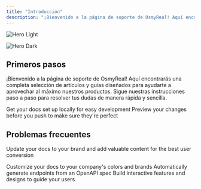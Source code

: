 ```yaml
---
title: "Introducción"
description: "¡Bienvenido a la página de soporte de OsmyReal! Aquí encontrarás una completa selección de artículos y guías diseñados para ayudarte a aprovechar al máximo nuestros productos. Sigue nuestras instrucciones paso a paso para resolver tus dudas de manera rápida y sencilla."
---
```


<img
  className="block dark:hidden"
  src="/images/hero-light.png"
  alt="Hero Light"
/>

<img
  className="hidden dark:block"
  src="/BANNERCORTO.jpg"
  alt="Hero Dark"
  title={true}
/>

## Primeros pasos

¡Bienvenido a la página de soporte de OsmyReal\! Aquí encontrarás una completa selección de artículos y guías diseñados para ayudarte a aprovechar al máximo nuestros productos. Sigue nuestras instrucciones paso a paso para resolver tus dudas de manera rápida y sencilla.

<CardGroup cols="2">
  <Card title="Obtener cuenta gratis" icon="apple-whole" href="https://mintlify.com/docs/quickstart">
    Get your docs set up locally for easy development
  </Card>
  <Card title="Iniciar sesión" icon="mobile-notch" href="https://mintlify.com/docs/development">
    Preview your changes before you push to make sure they're perfect
  </Card>
  <Card title="Buscar y descargar las apps" icon="download">
    
  </Card>
  <Card title="¿Como comprar cuenta exclusiva?" icon="gem">
    
  </Card>
</CardGroup>

## Problemas frecuentes

Update your docs to your brand and add valuable content for the best user conversion

<CardGroup cols="2">
  <Card title="¿No puedes acceder?" icon="universal-access" href="https://mintlify.com/docs/settings/global">
    Customize your docs to your company's colors and brands
  </Card>
  <Card title="¿No tiene aplicaciones?" icon="building-circle-exclamation" href="https://mintlify.com/docs/api-playground/openapi">
    Automatically generate endpoints from an OpenAPI spec
  </Card>
  <Card title="¿No puedes cerrar sesión?" icon="explosion" href="https://mintlify.com/docs/content/components/accordions">
    Build interactive features and designs to guide your users
  </Card>
</CardGroup>